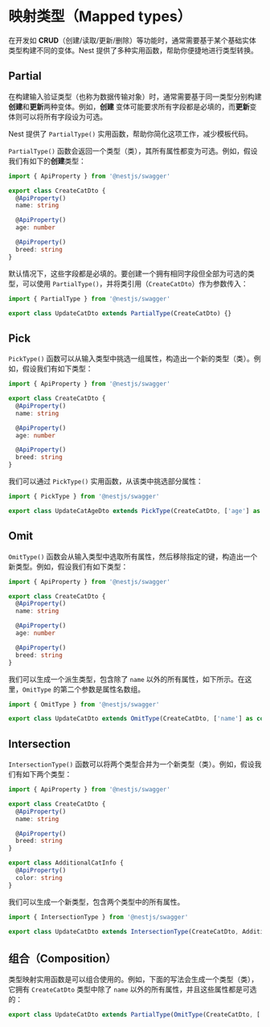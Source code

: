 # 映射类型（Mapped types）

在开发如 **CRUD**（创建/读取/更新/删除）等功能时，通常需要基于某个基础实体类型构建不同的变体。Nest 提供了多种实用函数，帮助你便捷地进行类型转换。

## Partial

在构建输入验证类型（也称为数据传输对象）时，通常需要基于同一类型分别构建**创建**和**更新**两种变体。例如，**创建** 变体可能要求所有字段都是必填的，而**更新**变体则可以将所有字段设为可选。

Nest 提供了 `PartialType()` 实用函数，帮助你简化这项工作，减少模板代码。

`PartialType()` 函数会返回一个类型（类），其所有属性都变为可选。例如，假设我们有如下的**创建**类型：

```ts
import { ApiProperty } from '@nestjs/swagger'

export class CreateCatDto {
  @ApiProperty()
  name: string

  @ApiProperty()
  age: number

  @ApiProperty()
  breed: string
}
```

默认情况下，这些字段都是必填的。要创建一个拥有相同字段但全部为可选的类型，可以使用 `PartialType()`，并将类引用（`CreateCatDto`）作为参数传入：

```ts
import { PartialType } from '@nestjs/swagger'

export class UpdateCatDto extends PartialType(CreateCatDto) {}
```

## Pick

`PickType()` 函数可以从输入类型中挑选一组属性，构造出一个新的类型（类）。例如，假设我们有如下类型：

```ts
import { ApiProperty } from '@nestjs/swagger'

export class CreateCatDto {
  @ApiProperty()
  name: string

  @ApiProperty()
  age: number

  @ApiProperty()
  breed: string
}
```

我们可以通过 `PickType()` 实用函数，从该类中挑选部分属性：

```ts
import { PickType } from '@nestjs/swagger'

export class UpdateCatAgeDto extends PickType(CreateCatDto, ['age'] as const) {}
```

## Omit

`OmitType()` 函数会从输入类型中选取所有属性，然后移除指定的键，构造出一个新类型。例如，假设我们有如下类型：

```ts
import { ApiProperty } from '@nestjs/swagger'

export class CreateCatDto {
  @ApiProperty()
  name: string

  @ApiProperty()
  age: number

  @ApiProperty()
  breed: string
}
```

我们可以生成一个派生类型，包含除了 `name` 以外的所有属性，如下所示。在这里，`OmitType` 的第二个参数是属性名数组。

```ts
import { OmitType } from '@nestjs/swagger'

export class UpdateCatDto extends OmitType(CreateCatDto, ['name'] as const) {}
```

## Intersection

`IntersectionType()` 函数可以将两个类型合并为一个新类型（类）。例如，假设我们有如下两个类型：

```ts
import { ApiProperty } from '@nestjs/swagger'

export class CreateCatDto {
  @ApiProperty()
  name: string

  @ApiProperty()
  breed: string
}

export class AdditionalCatInfo {
  @ApiProperty()
  color: string
}
```

我们可以生成一个新类型，包含两个类型中的所有属性。

```ts
import { IntersectionType } from '@nestjs/swagger'

export class UpdateCatDto extends IntersectionType(CreateCatDto, AdditionalCatInfo) {}
```

## 组合（Composition）

类型映射实用函数是可以组合使用的。例如，下面的写法会生成一个类型（类），它拥有 `CreateCatDto` 类型中除了 `name` 以外的所有属性，并且这些属性都是可选的：

```ts
export class UpdateCatDto extends PartialType(OmitType(CreateCatDto, ['name'] as const)) {}
```
